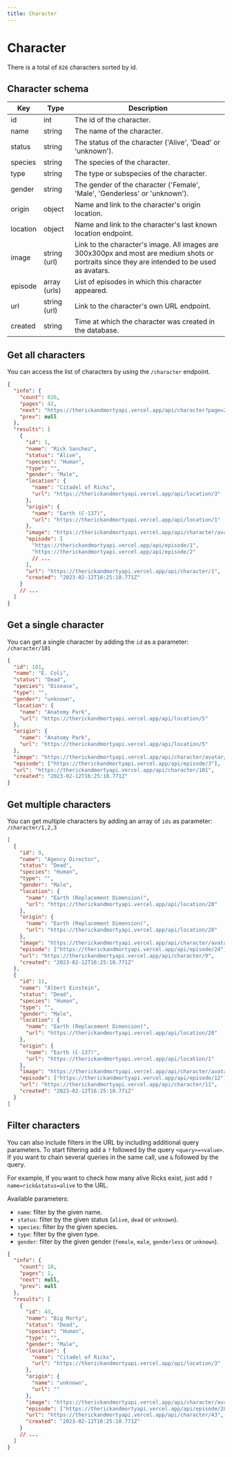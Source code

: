 ```yaml
---
title: Character
---
```



# Character

There is a total of `826` characters sorted by id.

## Character schema

| Key      | Type         | Description                                                                                                                                   |
| -------- | ------------ | --------------------------------------------------------------------------------------------------------------------------------------------- |
| id       | int          | The id of the character.                                                                                                                      |
| name     | string       | The name of the character.                                                                                                                    |
| status   | string       | The status of the character ('Alive', 'Dead' or 'unknown').                                                                                   |
| species  | string       | The species of the character.                                                                                                                 |
| type     | string       | The type or subspecies of the character.                                                                                                      |
| gender   | string       | The gender of the character ('Female', 'Male', 'Genderless' or 'unknown').                                                                    |
| origin   | object       | Name and link to the character's origin location.                                                                                             |
| location | object       | Name and link to the character's last known location endpoint.                                                                                |
| image    | string (url) | Link to the character's image. All images are 300x300px and most are medium shots or portraits since they are intended to be used as avatars. |
| episode  | array (urls) | List of episodes in which this character appeared.                                                                                            |
| url      | string (url) | Link to the character's own URL endpoint.                                                                                                     |
| created  | string       | Time at which the character was created in the database.                                                                                      |

## Get all characters

You can access the list of characters by using the `/character` endpoint.

<Query endpoint="/character" />

```json
{
  "info": {
    "count": 826,
    "pages": 42,
    "next": "https://therickandmortyapi.vercel.app/api/character?page=2",
    "prev": null
  },
  "results": [
    {
      "id": 1,
      "name": "Rick Sanchez",
      "status": "Alive",
      "species": "Human",
      "type": "",
      "gender": "Male",
      "location": {
        "name": "Citadel of Ricks",
        "url": "https://therickandmortyapi.vercel.app/api/location/3"
      },
      "origin": {
        "name": "Earth (C-137)",
        "url": "https://therickandmortyapi.vercel.app/api/location/1"
      },
      "image": "https://therickandmortyapi.vercel.app/api/character/avatar/1.jpeg",
      "episode": [
        "https://therickandmortyapi.vercel.app/api/episode/1",
        "https://therickandmortyapi.vercel.app/api/episode/2"
        // ...
      ],
      "url": "https://therickandmortyapi.vercel.app/api/character/1",
      "created": "2023-02-12T16:25:10.771Z"
    }
    // ...
  ]
}
```

## Get a single character

You can get a single character by adding the `id` as a parameter: `/character/101`

<Query endpoint="/character/101" />

```json
{
  "id": 101,
  "name": "E. Coli",
  "status": "Dead",
  "species": "Disease",
  "type": "",
  "gender": "unknown",
  "location": {
    "name": "Anatomy Park",
    "url": "https://therickandmortyapi.vercel.app/api/location/5"
  },
  "origin": {
    "name": "Anatomy Park",
    "url": "https://therickandmortyapi.vercel.app/api/location/5"
  },
  "image": "https://therickandmortyapi.vercel.app/api/character/avatar/101.jpeg",
  "episode": ["https://therickandmortyapi.vercel.app/api/episode/3"],
  "url": "https://therickandmortyapi.vercel.app/api/character/101",
  "created": "2023-02-12T16:25:10.771Z"
}
```

## Get multiple characters

You can get multiple characters by adding an array of `ids` as parameter: `/character/1,2,3`

<Query endpoint="/character/9,11" />

```json
[
  {
    "id": 9,
    "name": "Agency Director",
    "status": "Dead",
    "species": "Human",
    "type": "",
    "gender": "Male",
    "location": {
      "name": "Earth (Replacement Dimension)",
      "url": "https://therickandmortyapi.vercel.app/api/location/20"
    },
    "origin": {
      "name": "Earth (Replacement Dimension)",
      "url": "https://therickandmortyapi.vercel.app/api/location/20"
    },
    "image": "https://therickandmortyapi.vercel.app/api/character/avatar/9.jpeg",
    "episode": ["https://therickandmortyapi.vercel.app/api/episode/24"],
    "url": "https://therickandmortyapi.vercel.app/api/character/9",
    "created": "2023-02-12T16:25:10.771Z"
  },
  {
    "id": 11,
    "name": "Albert Einstein",
    "status": "Dead",
    "species": "Human",
    "type": "",
    "gender": "Male",
    "location": {
      "name": "Earth (Replacement Dimension)",
      "url": "https://therickandmortyapi.vercel.app/api/location/20"
    },
    "origin": {
      "name": "Earth (C-137)",
      "url": "https://therickandmortyapi.vercel.app/api/location/1"
    },
    "image": "https://therickandmortyapi.vercel.app/api/character/avatar/11.jpeg",
    "episode": ["https://therickandmortyapi.vercel.app/api/episode/12"],
    "url": "https://therickandmortyapi.vercel.app/api/character/11",
    "created": "2023-02-12T16:25:10.771Z"
  }
]
```

## Filter characters

You can also include filters in the URL by including additional query parameters. To start filtering add a `?` followed by the query `<query>=<value>`. If you want to chain several queries in the same call, use `&` followed by the query.

For example, If you want to check how many alive Ricks exist, just add `?name=rick&status=alive` to the URL.

Available parameters:

- `name`: filter by the given name.
- `status`: filter by the given status (`alive`, `dead` or `unknown`).
- `species`: filter by the given species.
- `type`: filter by the given type.
- `gender`: filter by the given gender (`female`, `male`, `genderless` or `unknown`).

<Query endpoint="/character?name=morty&status=dead" />

```json
{
  "info": {
    "count": 18,
    "pages": 1,
    "next": null,
    "prev": null
  },
  "results": [
    {
      "id": 43,
      "name": "Big Morty",
      "status": "Dead",
      "species": "Human",
      "type": "",
      "gender": "Male",
      "location": {
        "name": "Citadel of Ricks",
        "url": "https://therickandmortyapi.vercel.app/api/location/3"
      },
      "origin": {
        "name": "unknown",
        "url": ""
      },
      "image": "https://therickandmortyapi.vercel.app/api/character/avatar/43.jpeg",
      "episode": ["https://therickandmortyapi.vercel.app/api/episode/28"],
      "url": "https://therickandmortyapi.vercel.app/api/character/43",
      "created": "2023-02-12T16:25:10.771Z"
    }
    // ...
  ]
}
```
